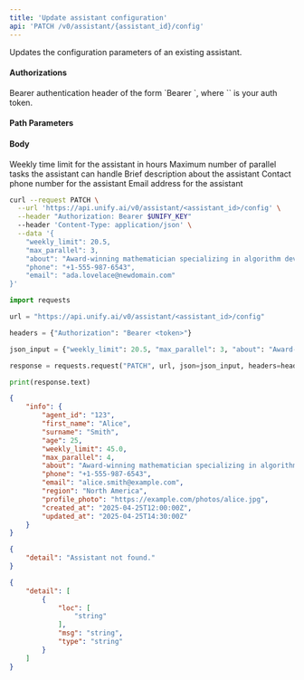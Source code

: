 ```yaml
---
title: 'Update assistant configuration'
api: 'PATCH /v0/assistant/{assistant_id}/config'
---
```

Updates the configuration parameters of an existing assistant.

#### Authorizations

<ParamField header="Authorization" type="string" required="true">
  Bearer authentication header of the form `Bearer <token>`, where `<token>` is your auth token.
</ParamField>

#### Path Parameters

<ParamField query="assistant_id" type="integer" required="true">

</ParamField>

#### Body

<ParamField body="weekly_limit" type="number | null" >
Weekly time limit for the assistant in hours
</ParamField>

<ParamField body="max_parallel" type="integer | null" >
Maximum number of parallel tasks the assistant can handle
</ParamField>

<ParamField body="about" type="string | null" >
Brief description about the assistant
</ParamField>

<ParamField body="phone" type="string | null" >
Contact phone number for the assistant
</ParamField>

<ParamField body="email" type="string | null" >
Email address for the assistant
</ParamField>

<RequestExample>

```bash cURL
curl --request PATCH \
  --url 'https://api.unify.ai/v0/assistant/<assistant_id>/config' \
  --header "Authorization: Bearer $UNIFY_KEY"
  --header 'Content-Type: application/json' \
  --data '{
    "weekly_limit": 20.5,
    "max_parallel": 3,
    "about": "Award-winning mathematician specializing in algorithm development",
    "phone": "+1-555-987-6543",
    "email": "ada.lovelace@newdomain.com"
}'
```

```python Python
import requests

url = "https://api.unify.ai/v0/assistant/<assistant_id>/config"

headers = {"Authorization": "Bearer <token>"}

json_input = {"weekly_limit": 20.5, "max_parallel": 3, "about": "Award-winning mathematician specializing in algorithm development", "phone": "+1-555-987-6543", "email": "ada.lovelace@newdomain.com"}

response = requests.request("PATCH", url, json=json_input, headers=headers)

print(response.text)
```

</RequestExample>
<ResponseExample>

```json 200
{
    "info": {
        "agent_id": "123",
        "first_name": "Alice",
        "surname": "Smith",
        "age": 25,
        "weekly_limit": 45.0,
        "max_parallel": 4,
        "about": "Award-winning mathematician specializing in algorithm development",
        "phone": "+1-555-987-6543",
        "email": "alice.smith@example.com",
        "region": "North America",
        "profile_photo": "https://example.com/photos/alice.jpg",
        "created_at": "2025-04-25T12:00:00Z",
        "updated_at": "2025-04-25T14:30:00Z"
    }
}
```

```json 404
{
    "detail": "Assistant not found."
}
```

```json 422
{
    "detail": [
        {
            "loc": [
                "string"
            ],
            "msg": "string",
            "type": "string"
        }
    ]
}
```

</ResponseExample>
